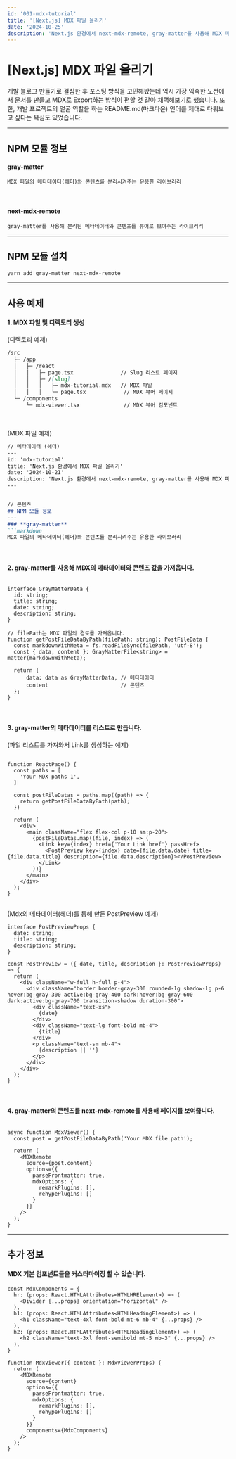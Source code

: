 ```yaml
---
id: '001-mdx-tutorial'
title: '[Next.js] MDX 파일 올리기'
date: '2024-10-25'
description: 'Next.js 환경에서 next-mdx-remote, gray-matter를 사용해 MDX 파일을 블로그에 적용시키기 (기초)'
---
```


# [Next.js] MDX 파일 올리기

개발 블로그 만들기로 결심한 후 포스팅 방식을 고민해봤는데 역시 가장 익숙한 노션에서 문서를 만들고 MDX로 Export하는 방식이 편할 것 같아 채택해보기로 했습니다.
또한, 개발 프로젝트의 얼굴 역할을 하는 README.md(마크다운) 언어를 제대로 다뤄보고 싶다는 욕심도 있었습니다.


---


## NPM 모듈 정보
#### **gray-matter**

```markdown
MDX 파일의 메타데이터(헤더)와 콘텐츠를 분리시켜주는 유용한 라이브러리
```
<br />

#### **next-mdx-remote**
```markdown
gray-matter를 사용해 분리된 메타데이터와 콘텐츠를 뷰어로 보여주는 라이브러리
```


---


## NPM 모듈 설치
```markdown
yarn add gray-matter next-mdx-remote
```


---


## 사용 예제
#### 1. MDX 파일 및 디렉토리 생성

(디렉토리 예제)

```markdown
/src
  ├─ /app
  │   ├─ /react
  │   │   ├─ page.tsx               // Slug 리스트 페이지
  │   │   ├─ /[slug]
  │   │   │   ├─ mdx-tutorial.mdx   // MDX 파일
  │   │   │   └─ page.tsx            // MDX 뷰어 페이지
  └─ /components
      └─ mdx-viewer.tsx              // MDX 뷰어 컴포넌트
```
<br />

(MDX 파일 예제)

```markdown
// 메타데이터 (헤더)
---
id: 'mdx-tutorial'
title: 'Next.js 환경에서 MDX 파일 올리기'
date: '2024-10-21'
description: 'Next.js 환경에서 next-mdx-remote, gray-matter를 사용해 MDX 파일을 블로그에 적용시키기'
---


// 콘텐츠
## NPM 모듈 정보
---
### **gray-matter**
```markdown
MDX 파일의 메타데이터(헤더)와 콘텐츠를 분리시켜주는 유용한 라이브러리
```
<br />

#### 2. gray-matter를 사용해 MDX의 메타데이터와 콘텐츠 값을 가져옵니다.

```tsx

interface GrayMatterData {
  id: string;
  title: string;
  date: string;
  description: string;
}

// filePath는 MDX 파일의 경로를 가져옵니다.
function getPostFileDataByPath(filePath: string): PostFileData {
  const markdownWithMeta = fs.readFileSync(filePath, 'utf-8');
  const { data, content }: GrayMatterFile<string> = matter(markdownWithMeta);

  return { 
	  data: data as GrayMatterData, // 메타데이터
	  content                       // 콘텐츠
  };
}
```
<br />

#### 3. gray-matter의 메타데이터를 리스트로 만듭니다.
(파일 리스트를 가져와서 Link를 생성하는 예제)
```tsx

function ReactPage() {
  const paths = [
    'Your MDX paths 1',
  ]

  const postFileDatas = paths.map((path) => {
    return getPostFileDataByPath(path);
  })

  return (
    <div>
      <main className="flex flex-col p-10 sm:p-20">
        {postFileDatas.map((file, index) => (
          <Link key={index} href={'Your Link href'} passHref>
            <PostPreview key={index} date={file.data.date} title={file.data.title} description={file.data.description}></PostPreview>
          </Link>
        ))}
      </main>
    </div>
  );
}


```
(Mdx의 메타데이터(헤더)를 통해 만든 PostPreview 예제)
```tsx
interface PostPreviewProps {
  date: string;
  title: string;
  description: string;
}

const PostPreview = ({ date, title, description }: PostPreviewProps) => {
  return (
    <div className="w-full h-full p-4">
      <div className="border border-gray-300 rounded-lg shadow-lg p-6 hover:bg-gray-300 active:bg-gray-400 dark:hover:bg-gray-600 dark:active:bg-gray-700 transition-shadow duration-300">
        <div className="text-xs">
          {date}
        </div>
        <div className="text-lg font-bold mb-4">
          {title}
        </div>
        <p className="text-sm mb-4">
          {description || ''}
        </p>
      </div>
    </div>
  );
}

```

<br />

#### 4. gray-matter의 콘텐츠를 next-mdx-remote를 사용해 페이지를 보여줍니다.

```tsx

async function MdxViewer() {
  const post = getPostFileDataByPath('Your MDX file path');

  return (
    <MDXRemote
      source={post.content}
      options={{
        parseFrontmatter: true,
        mdxOptions: {
          remarkPlugins: [],
          rehypePlugins: []
        }
      }}
    />
  );
}

```


---


## 추가 정보
#### MDX 기본 컴포넌트들을 커스터마이징 할 수 있습니다.
```tsx
const MdxComponents = {
  hr: (props: React.HTMLAttributes<HTMLHRElement>) => (
    <Divider {...props} orientation="horizontal" />
  ),
  h1: (props: React.HTMLAttributes<HTMLHeadingElement>) => (
    <h1 className="text-4xl font-bold mt-6 mb-4" {...props} />
  ),
  h2: (props: React.HTMLAttributes<HTMLHeadingElement>) => (
    <h2 className="text-3xl font-semibold mt-5 mb-3" {...props} />
  ),
}

function MdxViewer({ content }: MdxViewerProps) {
  return (
    <MDXRemote
      source={content}
      options={{
        parseFrontmatter: true,
        mdxOptions: {
          remarkPlugins: [],
          rehypePlugins: []
        }
      }}
      components={MdxComponents}
    />
  );
}
```